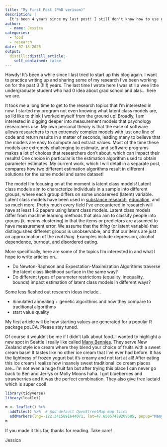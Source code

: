 ```yaml
---
title: "My First Post (PhD verison)"
description: |
  It's been 4 years since my last post! I still don't know how to use git
author:
  - name: Jessica
categories:
  - food
  - research
date: 07-18-2025
output:
  distill::distill_article:
    self_contained: false
---
```


Howdy! It's been a while since I last tried to start up this blog again. I want to practice writing up and sharing some of my research I've been working on for the past 3 (!!!!) years. The last time I wrote here I was still a wee little undergraduate student who had 0 idea about grad school and alas... here we are.

It took me a long time to get to the research topics that I'm interested in now. I started my program not even knowing what latent class models are, so I'd like to think I worked myself from the ground up! Broadly, I am interested in digging deeper into measurement models that psychology researchers use. My own personal theory is that the ease of software allows researchers to run extremely complex models with just one line of code and return results in a matter of seconds, leading many to believe that the models are easy to compute and extract values. Most of the time these models are extremely challenging to estimate, and software programs makes a lot of choices that researchers don't about, which can impact their results! One choice in particular is the estimation algorithm used to obtain parameter estimates. My current work, which I will detail in a separate post, compares how two different estimation algorithms result in different solutions for the same model and same dataset!

The model I'm focusing on at the moment is latent class models! Latent class models aim to characterize individuals in a sample into different groups, where each group differs on some unobserved (latent) variable. Latent class models have been used in [substance research](https://pmc.ncbi.nlm.nih.gov/articles/PMC4346305/), [education](https://www.frontiersin.org/journals/psychology/articles/10.3389/fpsyg.2024.1406562/full), and so much more. Pretty much every field I've encountered in research will have at least 1-2 papers using latent class models. Latent class models differ from machine learning methods that also aim to classify people into groups (k-means clustering) in that the items or predictors are assumed to have measurement error. We assume that the *thing* (or latent variable) that distinguishes different groups is unobservable, and that our items are just an approximation of the *real thing*. Examples include depression, alcohol dependence, burnout, and disordered eating. 

More specifically, here are some of the topics I'm interested in and what I hope to write articles on...

- Do Newton-Raphson and Expectation-Maximization Algorithms traverse the latent class likelihood surface in the same way?
- Do different types of parameter restrictions (equality, inequality, bounds) impact estimation of latent class models in different ways?

Some less fleshed out research ideas include..

- Simulated annealing + genetic algorithms and how they compare to traditional algorithms
- start value quality

My first article will be how starting values are generated for a popular R package poLCA. Please stay tuned.

Of course it wouldn't be me if I didn't talk about food..I wanted to highlight a new spot in Seattle I really like called [Many Bennies](https://www.manybenniesicecream.com/). They serve New Zealand style ice cream where they blend your choice of fruits with a sweet cream base! It tastes like no other ice cream that I've ever had before. It has the lightness of frozen yogurt but it's creamy and not tart at all! After eating this ice cream I realize how insanely sweet traditional ice cream places are...I'm not even a huge fruit fan but after trying this place I can never go back to Ben and Jerrys or Molly Moons haha. I got blueberries and strawberries and it was the perfect combination. They also give free lactaid which is super cool!

```r
library(tidyverse)
library(leaflet)

m <- leaflet() %>%
  addTiles() %>%  # Add default OpenStreetMap map tiles
  addMarkers(lng=-122.3415891644071, lat=47.65057489209585, popup="Many Bennies!")
m  

```
If you made it this far, thanks for reading. Take care!

Jessica


